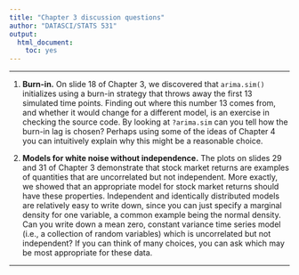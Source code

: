 ```yaml
---
title: "Chapter 3 discussion questions"
author: "DATASCI/STATS 531"
output:
  html_document:
    toc: yes
---
```


\newcommand\prob{\mathbb{P}}
\newcommand\E{\mathbb{E}}
\newcommand\var{\mathrm{Var}}
\newcommand\cov{\mathrm{Cov}}

-----------

1. **Burn-in.** On slide 18 of Chapter 3, we discovered that `arima.sim()` initializes using a burn-in strategy that throws away the first 13 simulated time points. Finding out where this number 13 comes from, and whether it would change for a different model, is an exercise in checking the source code. By looking at `?arima.sim` can you tell how the burn-in lag is chosen? Perhaps using some of the ideas of Chapter 4 you can intuitively explain why this might be a reasonable choice.


2. **Models for white noise without independence.** The plots on slides 29 and 31 of Chapter 3 demonstrate that stock market returns are examples of quantities that are uncorrelated but not independent. More exactly, we showed that an appropriate model for stock market returns should have these properties. Independent and identically distributed models are relatively easy to write down, since you can just specify a marginal density for one variable, a common example being the normal density. Can you write down a mean zero, constant variance time series model (i.e., a collection of random variables) which is uncorrelated but not independent? If you can think of many choices, you can ask which may be most appropriate for these data.



---------------

